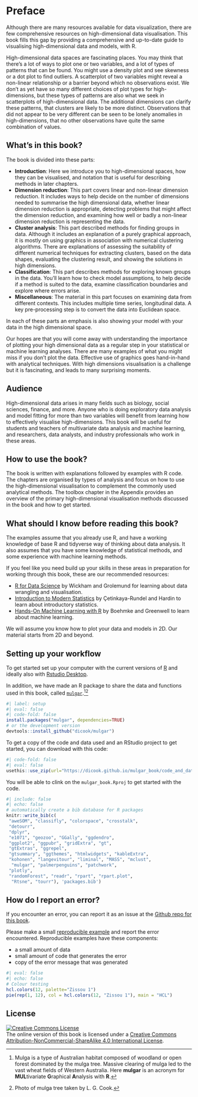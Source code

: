 # Preface {#preface .unnumbered}

<!-- Why write this book

-   an introduction to modern statistical methods through the lens of visualisation
-   focus on data analysis and computing over mathematics
-   intuit high dimensional data through dynamic graphics
-   use R + graphics as tool for augmenting understanding of data, models and inferences(?)
-->

Although there are many resources available for data visualization, there are few comprehensive resources on high-dimensional data visualisation. This book fills this gap by providing a comprehensive and up-to-date guide to visualising high-dimensional data and models, with R.

High-dimensional data spaces are fascinating places. You may think that there's a lot of ways to plot one or two variables, and a lot of types of patterns that can be found. You might use a density plot and see skewness or a dot plot to find outliers. A scatterplot of two variables might reveal a non-linear relationship or a barrier beyond which no observations exist. We don't as yet have so many different choices of plot types for high-dimensions, but these types of patterns are also what we seek in scatterplots of high-dimensional data. The additional dimensions can clarify these patterns, that clusters are likely to be more distinct. Observations that did not appear to be very different can be seen to be lonely anomalies in high-dimensions, that no other observations have quite the same combination of values. 

## What's in this book? {-}

The book is divided into these parts:

- **Introduction**: Here we introduce you to high-dimensional spaces, how they can be visualised, and notation that is useful for describing methods in later chapters.   
- **Dimension reduction**: This part covers linear and non-linear dimension reduction. It includes ways to help decide on the number of dimensions needed to summarise the high dimensional data, whether linear dimension reduction is appropriate, detecting problems that might affect the dimension reduction, and examining how well or badly a non-linear dimension reduction is representing the data. 
- **Cluster analysis**: This part described methods for finding groups in data. Although it includes an explanation of a purely graphical approach, it is mostly on using graphics in association with numerical clustering algorithms. There are explanations of assessing the suitability of different numerical techniques for extracting clusters, based on the data shapes, evaluating the clustering result, and showing the solutions in high dimensions.
- **Classification**: This part describes methods for exploring known groups in the data. You'll learn how to check model assumptions, to help decide if a method is suited to the data, examine classification boundaries and explore where errors arise. 
- **Miscellaneous**: The material in this part focuses on examining data from different contexts. This includes multiple time series, longitudinal data. A key pre-processing step is to convert the data into Euclidean space. 

In each of these parts an emphasis is also showing your model with your data in the high dimensional space. 

Our hopes are that you will come away with understanding the importance of plotting your high dimensional data as a regular step in your statistical or machine learning analyses. There are many examples of what you might miss if you don't plot the data. Effective use of graphics goes hand-in-hand with analytical techniques. With high dimensions visualisation is a challenge but it is fascinating, and leads to many surprising moments.

## Audience {-}

High-dimensional data arises in many fields such as biology, social sciences, finance, and more. Anyone who is doing exploratory data analysis and model fitting for more than two variables will benefit from learning how to effectively visualise high-dimensions. This book will be useful for students and teachers of multivariate data analysis and machine learning, and researchers, data analysts, and industry professionals who work in these areas. 

## How to use the book? {.unnumbered}

The book is written with explanations followed by examples with R code. The chapters are organised by types of analysis and focus on how to use the high-dimensional visualisation to complement the commonly used analytical methods. The toolbox chapter in the Appendix provides an overview of the primary high-dimensional visualisation methods discussed in the book and how to get started.  

## What should I know before reading this book? {.unnumbered}

The examples assume that you already use R, and have a working knowledge of base R and tidyverse way of thinking about data analysis. It also assumes that you have some knowledge of statistical methods, and some experience with machine learning methods. 

If you feel like you need build up your skills in these areas in preparation for working through this book, these are our recommended resources:

- [R for Data Science](https://r4ds.had.co.nz) by Wickham and Grolemund for learning about data wrangling and visualisation. 
- [Introduction to Modern Statistics](https://openintro-ims.netlify.app) by 
Çetinkaya-Rundel and Hardin to learn about introductory statistics.
- [Hands-On Machine Learning with R](https://bradleyboehmke.github.io/HOML/) by Boehmke and Greenwell to learn about machine learning.

We will assume you know how to plot your data and models in 2D. Our material starts from 2D and beyond.

## Setting up your workflow {.unnumbered}

To get started set up your computer with the current versions of [R](https://cran.r-project.org) and ideally also with [Rstudio Desktop](https://posit.co/download/rstudio-desktop/).

In addition, we have made an R package to share the data and functions used in this book, called [`mulgar`](http://dicook.github.io/mulgar).[^mulga][^photo]

```r
#| label: setup
#| eval: false
#| code-fold: false
install.packages("mulgar", dependencies=TRUE)
# or the development version
devtools::install_github("dicook/mulgar")
```

To get a copy of the code and data used and an RStudio project to get started, you can download with this code: 

```r
#| code-fold: false
#| eval: false
usethis::use_zip(url="https://dicook.github.io/mulgar_book/code_and_data.zip")
```

You will be able to clink on the `mulgar_book.Rproj` to get started with the code.

[^mulga]: Mulga is a type of Australian habitat composed of woodland or open forest dominated by the mulga tree. Massive clearing of mulga led to the vast wheat fields of Western Australia. Here **mulgar** is an acronym for **MUL**tivariate **G**raphical **A**nalysis with **R**.

[^photo]: Photo of mulga tree taken by L. G. Cook.


```r
#| include: false
#| echo: false
# automatically create a bib database for R packages
knitr::write_bib(c(
 "aweSOM", "classifly", "colorspace", "crosstalk",
 "detourr",
 "dplyr",
 "e1071", "geozoo", "GGally", "ggdendro", 
 "ggplot2", "ggpubr", "gridExtra", "gt", 
 "gtExtras", "ggrepel",
 "gtsummary", "ggthemes", "htmlwidgets", "kableExtra", 
 "kohonen", "langevitour", "liminal", "MASS", "mclust",
  "mulgar", "palmerpenguins", "patchwork", 
 "plotly", 
 "randomForest", "readr", "rpart", "rpart.plot",
  "Rtsne", "tourr"), 'packages.bib')
```

## How do I report an  error?

If you encounter an error, you can report it as an issue at the [Github repo for this book](https://github.com/dicook/mulgar_book). 

Please make a small [reproducible example](https://reprex.tidyverse.org) and report the error encountered. Reproducible examples have these components:

- a small amount of data 
- small amount of code that generates the error
- copy of the error message that was generated

```r
#| eval: false
#| echo: false
# Colour testing
hcl.colors(12, palette="Zissou 1")
pie(rep(1, 12), col = hcl.colors(12, "Zissou 1"), main = "HCL")
```

## License

::: {.content-hidden when-format="pdf"}
<a rel="license" href="http://creativecommons.org/licenses/by-nc-sa/4.0/"><img alt="Creative Commons License" style="border-width:0" src="https://i.creativecommons.org/l/by-nc-sa/4.0/88x31.png" /></a><br />The online version of this book is licensed under a <a rel="license" href="http://creativecommons.org/licenses/by-nc-sa/4.0/">Creative Commons Attribution-NonCommercial-ShareAlike 4.0 International License</a>.
:::